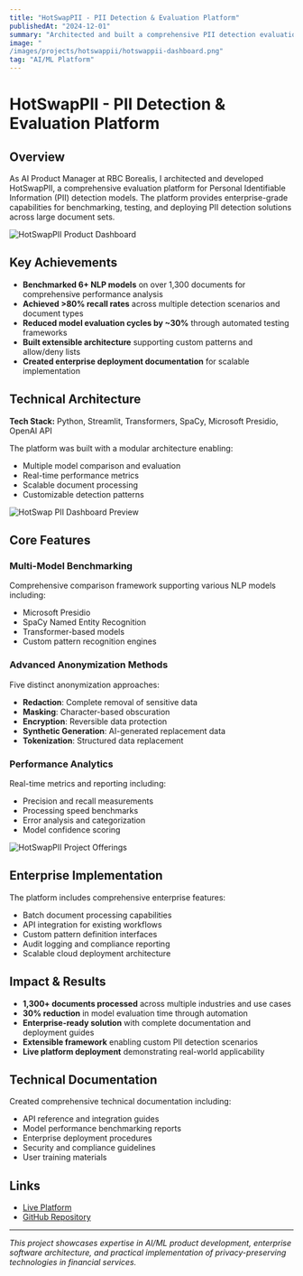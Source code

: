 ---
title: "HotSwapPII - PII Detection & Evaluation Platform"
publishedAt: "2024-12-01"
summary: "Architected and built a comprehensive PII detection evaluation platform that benchmarks multiple NLP models, achieving >80% recall rates and reducing evaluation cycles by ~30%."
image: "
/images/projects/hotswappii/hotswappii-dashboard.png"
tag: "AI/ML Platform"
---

# HotSwapPII - PII Detection & Evaluation Platform

## Overview

As AI Product Manager at RBC Borealis, I architected and developed HotSwapPII, a comprehensive evaluation platform for Personal Identifiable Information (PII) detection models. The platform provides enterprise-grade capabilities for benchmarking, testing, and deploying PII detection solutions across large document sets.

![HotSwapPII Product Dashboard](/images/projects/hotswappii/hotswappii-dashboard.png)

## Key Achievements

- **Benchmarked 6+ NLP models** on over 1,300 documents for comprehensive performance analysis
- **Achieved >80% recall rates** across multiple detection scenarios and document types
- **Reduced model evaluation cycles by ~30%** through automated testing frameworks
- **Built extensible architecture** supporting custom patterns and allow/deny lists
- **Created enterprise deployment documentation** for scalable implementation

## Technical Architecture

**Tech Stack:** Python, Streamlit, Transformers, SpaCy, Microsoft Presidio, OpenAI API

The platform was built with a modular architecture enabling:
- Multiple model comparison and evaluation
- Real-time performance metrics
- Scalable document processing
- Customizable detection patterns

![HotSwap PII Dashboard Preview](/images/projects/hotswappii/hotswappii-preview.png)

## Core Features

### Multi-Model Benchmarking
Comprehensive comparison framework supporting various NLP models including:
- Microsoft Presidio
- SpaCy Named Entity Recognition
- Transformer-based models
- Custom pattern recognition engines

### Advanced Anonymization Methods
Five distinct anonymization approaches:
- **Redaction**: Complete removal of sensitive data
- **Masking**: Character-based obscuration
- **Encryption**: Reversible data protection
- **Synthetic Generation**: AI-generated replacement data
- **Tokenization**: Structured data replacement

### Performance Analytics
Real-time metrics and reporting including:
- Precision and recall measurements
- Processing speed benchmarks
- Error analysis and categorization
- Model confidence scoring

![HotSwapPII Project Offerings](/images/projects/hotswappii/hotswappii-offerings.jpeg)

## Enterprise Implementation

The platform includes comprehensive enterprise features:
- Batch document processing capabilities
- API integration for existing workflows
- Custom pattern definition interfaces
- Audit logging and compliance reporting
- Scalable cloud deployment architecture

## Impact & Results

- **1,300+ documents processed** across multiple industries and use cases
- **30% reduction** in model evaluation time through automation
- **Enterprise-ready solution** with complete documentation and deployment guides
- **Extensible framework** enabling custom PII detection scenarios
- **Live platform deployment** demonstrating real-world applicability

## Technical Documentation

Created comprehensive technical documentation including:
- API reference and integration guides
- Model performance benchmarking reports
- Enterprise deployment procedures
- Security and compliance guidelines
- User training materials

## Links

- [Live Platform](https://hotswappii.streamlit.app/)
- [GitHub Repository](https://github.com/allangalli/HotSwapPII)

---

*This project showcases expertise in AI/ML product development, enterprise software architecture, and practical implementation of privacy-preserving technologies in financial services.*